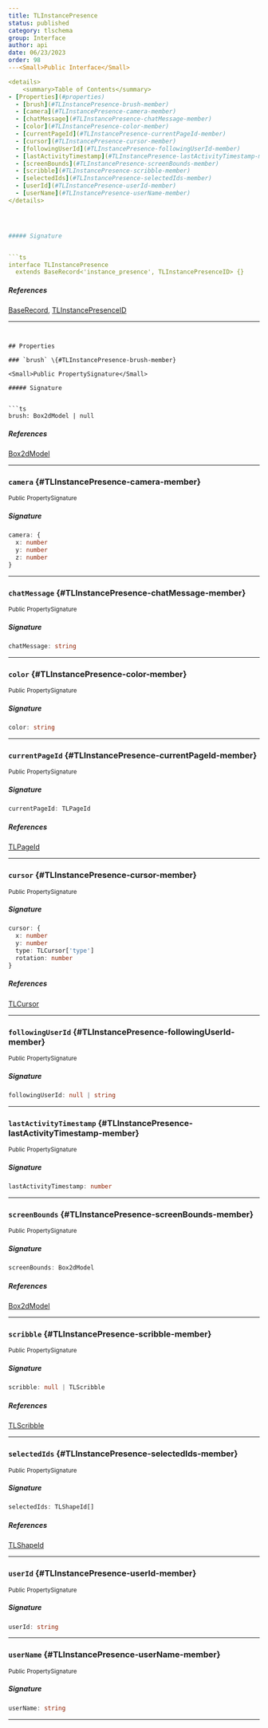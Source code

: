 ```yaml
---
title: TLInstancePresence
status: published
category: tlschema
group: Interface
author: api
date: 06/23/2023
order: 98
---<Small>Public Interface</Small>

<details>
	<summary>Table of Contents</summary>
- [Properties](#properties)
  - [brush](#TLInstancePresence-brush-member)
  - [camera](#TLInstancePresence-camera-member)
  - [chatMessage](#TLInstancePresence-chatMessage-member)
  - [color](#TLInstancePresence-color-member)
  - [currentPageId](#TLInstancePresence-currentPageId-member)
  - [cursor](#TLInstancePresence-cursor-member)
  - [followingUserId](#TLInstancePresence-followingUserId-member)
  - [lastActivityTimestamp](#TLInstancePresence-lastActivityTimestamp-member)
  - [screenBounds](#TLInstancePresence-screenBounds-member)
  - [scribble](#TLInstancePresence-scribble-member)
  - [selectedIds](#TLInstancePresence-selectedIds-member)
  - [userId](#TLInstancePresence-userId-member)
  - [userName](#TLInstancePresence-userName-member)
</details>




##### Signature


```ts
interface TLInstancePresence
  extends BaseRecord<'instance_presence', TLInstancePresenceID> {}
```

##### References

[BaseRecord](/gen/store/BaseRecord-interface), [TLInstancePresenceID](/gen/tlschema/~TLInstancePresenceID-type)

---
```


## Properties

### `brush` \{#TLInstancePresence-brush-member}

<Small>Public PropertySignature</Small>

##### Signature


```ts
brush: Box2dModel | null
```

##### References

[Box2dModel](/gen/tlschema/Box2dModel-interface)

---

### `camera` \{#TLInstancePresence-camera-member}

<Small>Public PropertySignature</Small>

##### Signature


```ts
camera: {
  x: number
  y: number
  z: number
}
```

---

### `chatMessage` \{#TLInstancePresence-chatMessage-member}

<Small>Public PropertySignature</Small>

##### Signature


```ts
chatMessage: string
```

---

### `color` \{#TLInstancePresence-color-member}

<Small>Public PropertySignature</Small>

##### Signature


```ts
color: string
```

---

### `currentPageId` \{#TLInstancePresence-currentPageId-member}

<Small>Public PropertySignature</Small>

##### Signature


```ts
currentPageId: TLPageId
```

##### References

[TLPageId](/gen/tlschema/TLPageId-type)

---

### `cursor` \{#TLInstancePresence-cursor-member}

<Small>Public PropertySignature</Small>

##### Signature


```ts
cursor: {
  x: number
  y: number
  type: TLCursor['type']
  rotation: number
}
```

##### References

[TLCursor](/gen/tlschema/TLCursor-interface)

---

### `followingUserId` \{#TLInstancePresence-followingUserId-member}

<Small>Public PropertySignature</Small>

##### Signature


```ts
followingUserId: null | string
```

---

### `lastActivityTimestamp` \{#TLInstancePresence-lastActivityTimestamp-member}

<Small>Public PropertySignature</Small>

##### Signature


```ts
lastActivityTimestamp: number
```

---

### `screenBounds` \{#TLInstancePresence-screenBounds-member}

<Small>Public PropertySignature</Small>

##### Signature


```ts
screenBounds: Box2dModel
```

##### References

[Box2dModel](/gen/tlschema/Box2dModel-interface)

---

### `scribble` \{#TLInstancePresence-scribble-member}

<Small>Public PropertySignature</Small>

##### Signature


```ts
scribble: null | TLScribble
```

##### References

[TLScribble](/gen/tlschema/TLScribble-type)

---

### `selectedIds` \{#TLInstancePresence-selectedIds-member}

<Small>Public PropertySignature</Small>

##### Signature


```ts
selectedIds: TLShapeId[]
```

##### References

[TLShapeId](/gen/tlschema/TLShapeId-type)

---

### `userId` \{#TLInstancePresence-userId-member}

<Small>Public PropertySignature</Small>

##### Signature


```ts
userId: string
```

---

### `userName` \{#TLInstancePresence-userName-member}

<Small>Public PropertySignature</Small>

##### Signature


```ts
userName: string
```

---

